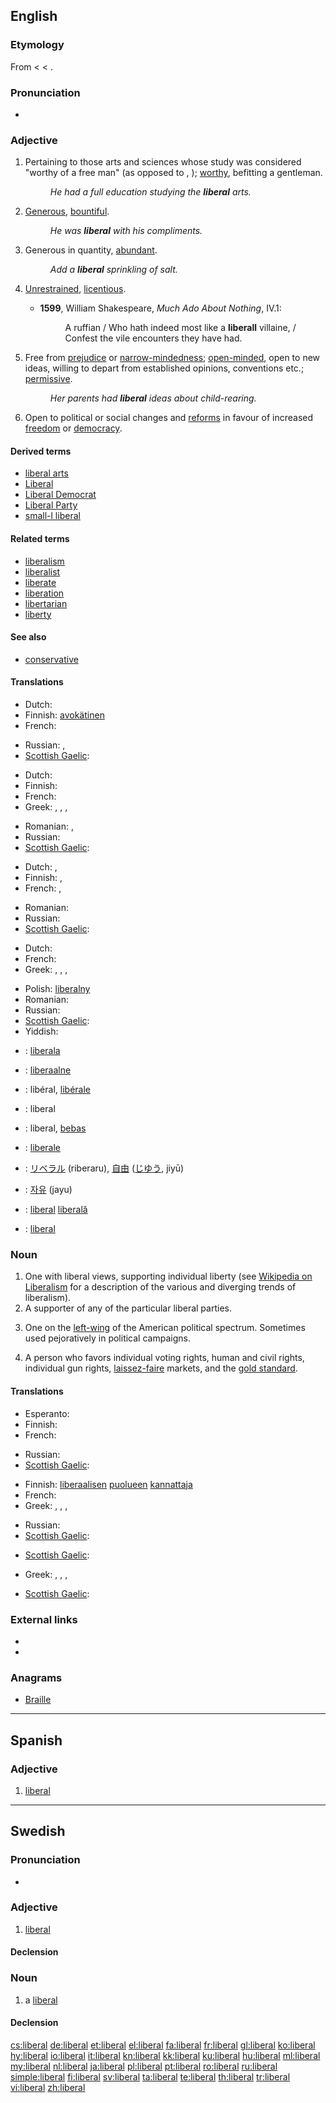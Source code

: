 {{also|Liberal}}
==English==

===Etymology===
From {{etyl|fro}} {{term|liberal|lang=fro}} < {{etyl|la}} {{term|liberalis||befitting a freeman}} < {{term|liber||free}}.

===Pronunciation===
* {{audio|en-us-liberal.ogg|Audio (US)}}

===Adjective===
{{en-adj}}

# {{context|now|_|rare|_|except in phrases}} Pertaining to those arts and sciences whose study was considered "worthy of a free man" (as opposed to {{term|servile}}, {{term|mechanical}}); [[worthy]], befitting a gentleman.
#: ''He had a full education studying the '''liberal''' arts.''
# [[generous|Generous]], [[bountiful]].
#: ''He was '''liberal''' with his compliments.''
# Generous in quantity, [[abundant]].
#: ''Add a '''liberal''' sprinkling of salt.''
# {{obsolete}} [[unrestrained|Unrestrained]], [[licentious]].
#* '''1599''', William Shakespeare, ''Much Ado About Nothing'', IV.1:
#*: A ruffian / Who hath indeed most like a '''liberall''' villaine, / Confest the vile encounters they have had.
# Free from [[prejudice]] or [[narrow-mindedness]]; [[open-minded]], open to new ideas, willing to depart from established opinions, conventions etc.; [[permissive]].
#: ''Her parents had '''liberal''' ideas about child-rearing.''
# {{politics}} Open to political or social changes and [[reforms]] in favour of increased [[freedom]] or [[democracy]].

====Derived terms====
* [[liberal arts]]
* [[Liberal]]
* [[Liberal Democrat]]
* [[Liberal Party]]
* [[small-l liberal]]

====Related terms====
* [[liberalism]]
* [[liberalist]]
* [[liberate]]
* [[liberation]]
* [[libertarian]]
* [[liberty]]

====See also====
* [[conservative]]

====Translations====
{{trans-top|generous in quantity}}
* Dutch: {{t|nl|vrijzinnig}}
* Finnish: [[avokätinen]]
* French: {{t+|fr|généreux|m}}
{{trans-mid}}
* Russian: {{t|ru|обильный|tr=obíl'nyj|sc=Cyrl}}, {{t|ru|щедрый|tr=ščédryj|sc=Cyrl}}
* [[Scottish Gaelic]]: {{t-|gd|pailt-làmhach|xs=Scottish Gaelic}}
{{trans-bottom}}

{{trans-top|political description, following liberalism, sometimes used without regard to true meaning, as a pejorative}}
* Dutch: {{t|nl|liberaal}}
* Finnish: {{t+|fi|liberaali}}
* French: {{t+|fr|libéral|m}}
* Greek: {{t|el|φιλελεύθερος|m|tr=phileléuceros}},  {{t|el|φιλελεύθερη|f|tr=phileléuceri}},  {{t|el|φιλελεύθερο|n|tr=phileléucero}},  {{t|el|φιλελεύθεροι|p|tr=phileléuceroi}}
{{trans-mid}}
* Romanian: {{t|ro|liberal|m|n}}, {{t|ro|liberală|f}}
* Russian: {{t|ru|либеральный|tr=liberál'nyj|sc=Cyrl}}
* [[Scottish Gaelic]]: {{t-|gd|libearalach|xs=Scottish Gaelic}}
{{trans-bottom}}

{{trans-top|open-minded, favoring social freedom; permissive}}
* Dutch: {{t|nl|open}}, {{t|nl|liberaal}}
* Finnish: {{t-|fi|liberaalinen}}, {{t-|fi|vapaamielinen}}
* French: {{t+|fr|large|m|f}},  {{t+|fr|libre|m|f}}
{{trans-mid}}
* Romanian: {{t|ro|liberal|m|n}}
* Russian: {{t|ru|либеральный|tr=liberál'nyj|sc=Cyrl}}
* [[Scottish Gaelic]]: {{t-|gd|libearalach|xs=Scottish Gaelic}}
{{trans-bottom}}

{{trans-top|politically liberal}}
* Dutch: {{t|nl|libertaire|m|f}}
* French: {{t|fr|de gauche}}
* Greek: {{t|el|φιλελευθεροκεντρώος|m|tr=phileleucerokentrŵos}},  {{t|el|φιλελευθεροκεντρώα|f|tr=phileleucerokentrŵa}},  {{t|el|φιλελευθεροκεντρώο|n|tr=phileleucerokentrŵo}},  {{t|el|φιλελευθεροκεντρώοι|p|tr=phileleucerokentrŵoi}}
{{trans-mid}}
* Polish: [[liberalny]] {{m}}
* Romanian: {{t|ro|liberal|m|n}}
* Russian: {{t|ru|либеральный|tr=liberál'nyj|sc=Cyrl}}
* [[Scottish Gaelic]]: {{t-|gd|libearalach|xs=Scottish Gaelic}}
* Yiddish: {{t|yi|ליבעראל|sc=Hebr}}
{{trans-bottom}}

{{checktrans-top}}
* {{ttbc|eo}}: [[liberala]]
* {{ttbc|et}}: [[liberaalne]]
* {{ttbc|fr}}: libéral, [[libérale]]
* {{ttbc|de}}: liberal
* {{ttbc|id}}: liberal, [[bebas]]
* {{ttbc|it}}: [[liberale]]
{{trans-mid}}
* {{ttbc|ja}}: [[リベラル]] (riberaru), [[自由]] ([[じゆう]], jiyū)
* {{ttbc|ko}}: [[자유]] (jayu)
* {{ttbc|ro}}: [[liberal]] {{m}} [[liberală]] {{f}}
* {{ttbc|es}}: [[liberal#Spanish|liberal]]
{{trans-bottom}}

===Noun===
{{en-noun}}

# One with liberal views, supporting individual liberty (see [[w:liberalism|Wikipedia on Liberalism]] for a description of the various and diverging trends of liberalism).
# A supporter of any of the particular liberal parties.
# {{US}} One on the [[left-wing]] of the American political spectrum.  Sometimes used pejoratively in political campaigns.
# {{italbrac|US|Also 'classical liberal', akin to [[libertarian]]}} A person who favors individual voting rights, human and civil rights, individual gun rights, [[laissez-faire]] markets, and the [[gold standard]].

====Translations====
{{trans-top|One with liberal views, supporting individual liberty}}
* Esperanto: {{t-|eo|liberulo|xs=Esperanto}}
* Finnish: {{t+|fi|liberaali}}
* French: {{t+|fr|libéral|m}}
{{trans-mid}}
* Russian: {{t|ru|либерал|m|tr=liberál|sc=Cyrl}}
* [[Scottish Gaelic]]: {{t-|gd|libearalach|m|xs=Scottish Gaelic}}
{{trans-bottom}}

{{trans-top|supporter of any of the particular liberal parties}}
* Finnish: [[liberaalinen|liberaalisen]] [[puolue|puolueen]] [[kannattaja]]
* French: {{t+|fr|libéral}}
* Greek: {{t|el|Φιλελεύθερος|m|tr=Phileléuceros}},  {{t|el|Φιλελεύθερη|f|tr=Phileléceri}},  {{t|el|Φιλελεύθερο|n|tr=Phileléucero}},  {{t|el|Φιλελεύθεροι|p|tr=Phileléuceroi}}
{{trans-mid}}
* Russian: {{t|ru|либерал|m|tr=liberál|sc=Cyrl}}
* [[Scottish Gaelic]]: {{t-|gd|libearalach|m|xs=Scottish Gaelic}}
{{trans-bottom}}

{{trans-top|one opposing the views of a social conservative and favoring socially responsible taxes}}
* [[Scottish Gaelic]]: {{t-|gd|libearalach|m|xs=Scottish Gaelic}}
{{trans-mid}}
{{trans-bottom}}

{{trans-top|person who favors individual voting rights, human and civil rights, individual gun-rights, laissez-faire markets, and the gold standard}}
* Greek: {{t|el|φιλελεύθερος|m|tr=phileléuceros}},  {{t|el|φιλελεύθερη|f|tr=phileléuceri}},  {{t|el|φιλελεύθερο|n|tr=phileléucero}},  {{t|el|φιλελεύθεροι|p|tr=phileléuceroi}}
{{trans-mid}}
* [[Scottish Gaelic]]: {{t-|gd|libearalach|m|xs=Scottish Gaelic}}
{{trans-bottom}}

===External links===
* {{R:Webster 1913}}
* {{R:Century 1911}}

===Anagrams===
* [[Braille#English|Braille]]

----

==Spanish==

===Adjective===
{{es-adj|pl=liberales}}

# [[#English|liberal]]

----

==Swedish==

===Pronunciation===
* {{audio|Sv-liberal.ogg|Audio}}

===Adjective===
{{infl|sv|adjective}}

# [[#English|liberal]]

====Declension====
{{sv-adj-reg}}

===Noun===
{{sv-noun|g=c}}

# a [[#English|liberal]]

====Declension====
{{sv-noun-reg-er}}

[[cs:liberal]]
[[de:liberal]]
[[et:liberal]]
[[el:liberal]]
[[fa:liberal]]
[[fr:liberal]]
[[gl:liberal]]
[[ko:liberal]]
[[hy:liberal]]
[[io:liberal]]
[[it:liberal]]
[[kn:liberal]]
[[kk:liberal]]
[[ku:liberal]]
[[hu:liberal]]
[[ml:liberal]]
[[my:liberal]]
[[nl:liberal]]
[[ja:liberal]]
[[pl:liberal]]
[[pt:liberal]]
[[ro:liberal]]
[[ru:liberal]]
[[simple:liberal]]
[[fi:liberal]]
[[sv:liberal]]
[[ta:liberal]]
[[te:liberal]]
[[th:liberal]]
[[tr:liberal]]
[[vi:liberal]]
[[zh:liberal]]